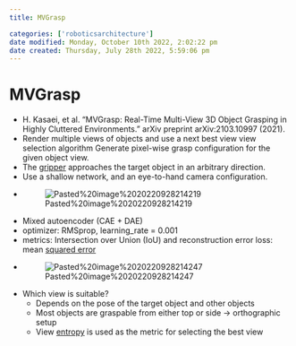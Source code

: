 ```yaml
---
title: MVGrasp

categories: ['roboticsarchitecture']
date modified: Monday, October 10th 2022, 2:02:22 pm
date created: Thursday, July 28th 2022, 5:59:06 pm
---
```


# MVGrasp
- H. Kasaei, et al. "MVGrasp: Real-Time Multi-View 3D Object Grasping in Highly Cluttered Environments." arXiv preprint arXiv:2103.10997 (2021).
- Render multiple views of objects and use a next best view view selection algorithm Generate pixel-wise grasp configuration for the given object view.  
- The [gripper](Gripper.qmd) approaches the target object in an arbitrary direction.  
- Use a shallow network, and an eye-to-hand camera configuration.
- ![Pasted%20image%2020220928214219](images/Pasted%20image%2020220928214219.png)
- Mixed autoencoder (CAE + DAE)  
- optimizer: RMSprop, learning_rate = 0.001  
- metrics: Intersection over Union (IoU) and reconstruction error loss: mean [squared error](squared error.qmd)
- ![Pasted%20image%2020220928214247](images/Pasted%20image%2020220928214247.png)
- Which view is suitable?
	- Depends on the pose of the target object and other objects  
	- Most objects are graspable from either top or side -> orthographic setup
	- View [entropy](Entropy.qmd) is used as the metric for selecting the best view



